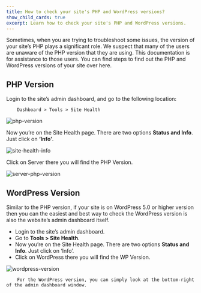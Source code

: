 ```yaml
---
title: How to check your site's PHP and WordPress versions?
show_child_cards: true
excerpt: Learn how to check your site's PHP and WordPress versions.
---
```


Sometimes, when you are trying to troubleshoot some issues, the version of your site’s PHP plays a significant role. We suspect that many of the users are unaware of the PHP version that they are using. This documentation is for assistance to those users. You can find steps to find out the PHP and WordPress versions of your site over here.

## PHP Version

Login to the site’s admin dashboard, and go to the following location:

        Dashboard > Tools > Site Health

![php-version](https://github.com/Masteriyo/masteriyo-docs/assets/75772539/67296a31-1500-41a7-8213-c0c94867ea28)

Now you’re on the Site Health page. There are two options **Status and Info**. Just click on **‘Info’**.

![site-health-info](https://github.com/Masteriyo/masteriyo-docs/assets/75772539/21cef7ed-b790-47b8-b57b-bb2241a4fcba)

Click on Server there you will find the PHP Version.

![server-php-version](https://github.com/Masteriyo/masteriyo-docs/assets/75772539/41899d6d-496a-4c13-bd47-25ad731cb57c)

## WordPress Version

Similar to the PHP version, if your site is on WordPress 5.0 or higher version then you can the easiest and best way to check the WordPress version is also the website’s admin dashboard itself.

- Login to the site’s admin dashboard.
- Go to **Tools > Site Health**.
- Now you’re on the Site Health page. There are two options **Status and Info**. Just click on ‘Info’.
- Click on WordPress there you will find the WP Version.

![wordpress-version](https://github.com/Masteriyo/masteriyo-docs/assets/75772539/f1a787d2-14a2-4f0b-a97c-2c3e64ddae7c)

        For the WordPress version, you can simply look at the bottom-right of the admin dashboard window.
